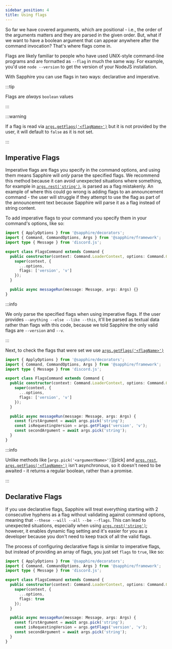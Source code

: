 ```yaml
---
sidebar_position: 4
title: Using flags
---
```


So far we have covered arguments, which are positional - i.e., the order of the arguments matters and they are parsed in
the given order. But, what if we want to have a boolean argument that can appear anywhere after the command invocation?
That's where flags come in.

Flags are likely familiar to people who have used UNIX-style command-line programs and are formatted as `--flag` in much
the same way. For example, you'd use `node --version` to get the version of your NodeJS installation.

With Sapphire you can use flags in two ways: declarative and imperative.

:::tip

Flags are _always_ `boolean` values

:::

:::warning

If a flag is read via [`args.getFlags('<flagName>')`][getflags] but it is not provided by the user, it will default to
`false` as it is not set.

:::

## Imperative Flags

Imperative flags are flags you specify in the command options, and using them means Sapphire will _only_ parse the
specified flags. We recommend this method because it can avoid unexpected situations where something, for example in
[`args.rest('string')`][rest], is parsed as a flag mistakenly. An example of where this could go wrong is adding flags
to an announcement command - the user will struggle if they attempt to use the flag as part of the announcement text
because Sapphire will parse it as a flag instead of string content.

To add imperative flags to your command you specify them in your command's options, like so:

```typescript ts2esm2cjs|{7}|{9}
import { ApplyOptions } from '@sapphire/decorators';
import { Command, CommandOptions, Args } from '@sapphire/framework';
import type { Message } from 'discord.js';

export class FlagsCommand extends Command {
  public constructor(context: Command.LoaderContext, options: Command.Options) {
    super(context, {
      ...options,
      flags: ['version', 'v']
    });
  }

  public async messageRun(message: Message, args: Args) {}
}
```

:::info

We only parse the specified flags when using imperative flags. If the user provides `--anything --else --like --this`,
it'll be parsed as textual data rather than flags with this code, because we told Sapphire the only valid flags are
`--version` and `--v`.

:::

Next, to check the flags that were set we use [`args.getFlags('<flagName>')`][getflags]

```typescript ts2esm2cjs|{7,13}|{9,15}
import { ApplyOptions } from '@sapphire/decorators';
import { Command, CommandOptions, Args } from '@sapphire/framework';
import type { Message } from 'discord.js';

export class FlagsCommand extends Command {
  public constructor(context: Command.LoaderContext, options: Command.Options) {
    super(context, {
      ...options,
      flags: ['version', 'v']
    });
  }

  public async messageRun(message: Message, args: Args) {
    const firstArgument = await args.pick('string');
    const isRequestingVersion = args.getFlags('version', 'v');
    const secondArgument = await args.pick('string');
  }
}
```

:::info

Unlike methods like [`args.pick('<argumentName>')`][pick] and [`args.rest`][rest],
[`args.getFlags('<flagName>')`][getflags] isn't asynchronous, so it doesn't need to be awaited - it returns a regular
boolean, rather than a promise.

:::

## Declarative Flags

If you use declarative flags, Sapphire will treat everything starting with 2 consecutive hyphens as a flag without
validating against command options, meaning that `--these --will --all --be --flags`. This can lead to unexpected
situations, especially when using [`args.rest('string')`][rest]; however, it enables dynamic flag setting and it's
easier for you as a developer because you don't need to keep track of all the valid flags.

The process of configuring declarative flags is similar to imperative flags, but instead of providing an array of flags,
you just set `flags` to `true`, like so:

```typescript ts2esm2cjs|{7,13}|{9,15}
import { ApplyOptions } from '@sapphire/decorators';
import { Command, CommandOptions, Args } from '@sapphire/framework';
import type { Message } from 'discord.js';

export class FlagsCommand extends Command {
  public constructor(context: Command.LoaderContext, options: Command.Options) {
    super(context, {
      ...options,
      flags: true
    });
  }

  public async messageRun(message: Message, args: Args) {
    const firstArgument = await args.pick('string');
    const isRequestingVersion = args.getFlags('version', 'v');
    const secondArgument = await args.pick('string');
  }
}
```

[getflags]: ../../Documentation/api-framework/classes/Args#getflags
[rest]: ../../Documentation/api-framework/classes/Args#rest
